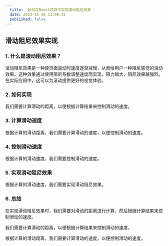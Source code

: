 ```yaml
---
  title:  如何在React项目中实现滚动阻尼效果
  date: 2023-11-26 13:08:32
  published: false
---
```


<LinkCard
  title="滑动阻尼效果实现"
  href="https://github.com/cullyfung/blog-demo/tree/main/packages/slide-damp"
  image="https://w.wallhaven.cc/full/3l/wallhaven-3l2ldd.png"
  description="本文将带你了解如何在React项目中实现一个平滑的滚动阻尼效果，使用requestAnimationFrame优化动画性能。"
/>

## 滑动阻尼效果实现

### 1. 什么是滚动阻尼效果？

滚动阻尼效果是一种使页面滚动时速度逐渐减慢，从而给用户一种阻尼感觉的滚动效果。这种效果通过使用阻尼系数调整速度而实现，阻力越大，阻尼效果越强烈。在实际应用中，这可以为滚动提供更好的视觉体验。

### 2. 如何实现

我们需要计算滑动的距离，以便根据计算结果来控制滑动的速度。

### 3. 计算滑动速度

根据计算的滑动距离，我们需要计算滑动的速度，以便控制滑动的速度。

### 4. 控制滑动速度

根据计算的滑动速度，我们需要控制滑动的速度。

### 5. 实现滑动阻尼效果

根据计算的滑动速度，我们需要实现滑动阻尼效果。

### 6. 总结

在实现滑动阻尼效果时，我们需要对滑动的距离进行计算，然后根据计算结果来控制滑动的速度。

我们需要计算滑动的距离，以便根据计算结果来控制滑动的速度。

根据计算的滑动距离，我们需要计算滑动的速度，以便控制滑动的速度。

